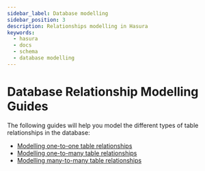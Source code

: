 ```yaml
---
sidebar_label: Database modelling
sidebar_position: 3
description: Relationships modelling in Hasura
keywords:
  - hasura
  - docs
  - schema
  - database modelling
---
```


# Database Relationship Modelling Guides

The following guides will help you model the different types of table
relationships in the database:

- [Modelling one-to-one table relationships](/guides/data-modelling/one-to-one.mdx)
- [Modelling one-to-many table relationships](/guides/data-modelling/one-to-many.mdx)
- [Modelling many-to-many table relationships](/guides/data-modelling/many-to-many.mdx)

